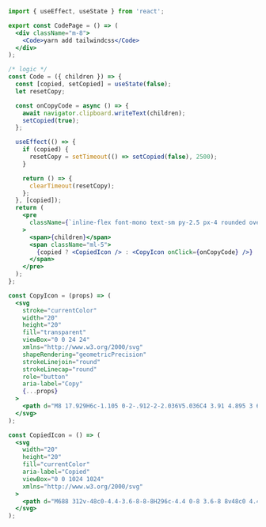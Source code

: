 ```jsx
import { useEffect, useState } from 'react';

export const CodePage = () => (
  <div className="m-8">
    <Code>yarn add tailwindcss</Code>
  </div>
);

/* logic */
const Code = ({ children }) => {
  const [copied, setCopied] = useState(false);
  let resetCopy;

  const onCopyCode = async () => {
    await navigator.clipboard.writeText(children);
    setCopied(true);
  };

  useEffect(() => {
    if (copied) {
      resetCopy = setTimeout(() => setCopied(false), 2500);
    }

    return () => {
      clearTimeout(resetCopy);
    };
  }, [copied]);
  return (
    <pre
      className={`inline-flex font-mono text-sm py-2.5 px-4 rounded overflow-x-auto max-w-full bg-black text-white`}
    >
      <span>{children}</span>
      <span className="ml-5">
        {copied ? <CopiedIcon /> : <CopyIcon onClick={onCopyCode} />}
      </span>
    </pre>
  );
};

const CopyIcon = (props) => (
  <svg
    stroke="currentColor"
    width="20"
    height="20"
    fill="transparent"
    viewBox="0 0 24 24"
    xmlns="http://www.w3.org/2000/svg"
    shapeRendering="geometricPrecision"
    strokeLinejoin="round"
    strokeLinecap="round"
    role="button"
    aria-label="Copy"
    {...props}
  >
    <path d="M8 17.929H6c-1.105 0-2-.912-2-2.036V5.036C4 3.91 4.895 3 6 3h8c1.105 0 2 .911 2 2.036v1.866m-6 .17h8c1.105 0 2 .91 2 2.035v10.857C20 21.09 19.105 22 18 22h-8c-1.105 0-2-.911-2-2.036V9.107c0-1.124.895-2.036 2-2.036z" />
  </svg>
);

const CopiedIcon = () => (
  <svg
    width="20"
    height="20"
    fill="currentColor"
    aria-label="Copied"
    viewBox="0 0 1024 1024"
    xmlns="http://www.w3.org/2000/svg"
  >
    <path d="M688 312v-48c0-4.4-3.6-8-8-8H296c-4.4 0-8 3.6-8 8v48c0 4.4 3.6 8 8 8h384c4.4 0 8-3.6 8-8zm-392 88c-4.4 0-8 3.6-8 8v48c0 4.4 3.6 8 8 8h184c4.4 0 8-3.6 8-8v-48c0-4.4-3.6-8-8-8H296zm376 116c-119.3 0-216 96.7-216 216s96.7 216 216 216 216-96.7 216-216-96.7-216-216-216zm107.5 323.5C750.8 868.2 712.6 884 672 884s-78.8-15.8-107.5-44.5C535.8 810.8 520 772.6 520 732s15.8-78.8 44.5-107.5C593.2 595.8 631.4 580 672 580s78.8 15.8 107.5 44.5C808.2 653.2 824 691.4 824 732s-15.8 78.8-44.5 107.5zM761 656h-44.3c-2.6 0-5 1.2-6.5 3.3l-63.5 87.8-23.1-31.9a7.92 7.92 0 0 0-6.5-3.3H573c-6.5 0-10.3 7.4-6.5 12.7l73.8 102.1c3.2 4.4 9.7 4.4 12.9 0l114.2-158c3.9-5.3.1-12.7-6.4-12.7zM440 852H208V148h560v344c0 4.4 3.6 8 8 8h56c4.4 0 8-3.6 8-8V108c0-17.7-14.3-32-32-32H168c-17.7 0-32 14.3-32 32v784c0 17.7 14.3 32 32 32h272c4.4 0 8-3.6 8-8v-56c0-4.4-3.6-8-8-8z" />
  </svg>
);
```
